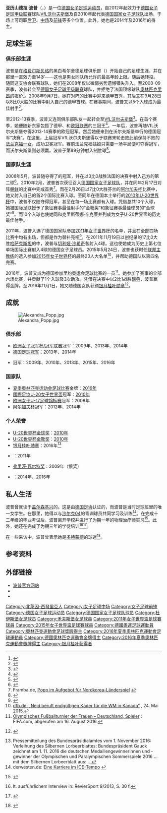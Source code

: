 {{noteTA|G1=football|G2=uefa|G3=德甲|G4=fcbayern}}
{{Infobox football biography
| name           = 亚历山德拉·波普
| image          = Alexandra Popp 2011 3.jpg
| fullname       = {{lang|de|Alexandra Popp}}
| caption        = 
| birth_date     = {{birth date and age|1991|4|6|df=y}}
| birth_place    = {{GER}}[[维滕|维滕]]
| height         = {{height|m=1.74}}
| position       = [[中场|中场]]，[[前鋒_(足球)|前锋]]
| currentclub    = [[VfL沃尔夫斯堡_(女子足球)|VfL沃尔夫斯堡]]
| clubnumber     = 11
| youthyears1    =                 |youthclubs1 = 希尔舍德
| youthyears2    =                 |youthclubs2 = {{link-de|雷克林豪森第一女子足球俱乐部|1. FFC Recklinghausen|雷克林豪森}}
| years1         = 2007–2008       |clubs1 = {{link-de|雷克林豪森第一女子足球俱乐部|1. FFC Recklinghausen|雷克林豪森}} |caps1 =    |goals1 =
| years2         = 2008–2012       |clubs2 = {{link-de|杜伊斯堡2001|FCR 2001 Duisburg}} |caps2 = 80 |goals2 = 31
| years3         = 2012–           |clubs3 = [[VfL沃尔夫斯堡_(女子足球)|VfL沃尔夫斯堡]] |caps3 = 89 |goals3 = 42
| nationalyears1 = 2006      |nationalteam1 = {{link-de|德国15岁以下国家女子足球队|Deutsche Fußballnationalmannschaft (U-15-Juniorinnen)|德国U15}} |nationalcaps1 =  5 | nationalgoals1 = 0
| nationalyears2 = 2006–2008 |nationalteam2 = {{link-de|德国17岁以下国家女子足球队|Deutsche Fußballnationalmannschaft (U-17-Juniorinnen)|德国U17}} |nationalcaps2 = 25 |nationalgoals2 = 17
| nationalyears3 = 2009      |nationalteam3 = {{link-de|德国19岁以下国家女子足球队|Deutsche Fußballnationalmannschaft (U-19-Juniorinnen)|德国U19}} |nationalcaps3 = 8 |nationalgoals3 = 6
| nationalyears4 = 2009–2011 |nationalteam4 = {{link-de|德国20岁以下国家女子足球队|Deutsche Fußballnationalmannschaft (U-20-Juniorinnen)|德国U20}} |nationalcaps4 = 9  |nationalgoals4 = 14
| nationalyears5 = 2010–     |nationalteam5 = [[德国国家女子足球队|德国]]              |nationalcaps5 = 80 |nationalgoals5 = 35
| pcupdate       = 2016-09-25
| ntupdate       = 2017-03-07
| medaltemplates =
{{MedalOlympic}}
{{MedalGold|[[2016年夏季奧林匹克運動會|2016年 里约热内卢]]|[[2016年夏季奧林匹克運動會女子足球比賽|团队]]}}
}}
'''亚历山德拉·波普'''（{{lang-de|Alexandra Popp}}，{{bd|1991年|4月6日|catIdx=Popp, Alexandra}}）是一位[[德国|德国]][[女子足球|女子足球运动员]]，自2012年起效力于[[德国女子足球甲级联赛|德国女子足球甲级联赛]]球队[[VfL沃尔夫斯堡_(女子足球)|VfL沃尔夫斯堡]]及自2010年起代表[[德国国家女子足球队|德国国家女子足球队]]出场，于场上可司职[[後衛_(足球)|后卫]]、[[中场|中场]]及[[前鋒_(足球)|前锋]]等多个位置。此外，她也是2014年及2016年的{{link-de|德国足球小姐|Fußballerin des Jahres (Deutschland)}}得主。

==足球生涯==
===俱乐部生涯===
波普是在[[格费尔斯贝格|格费尔斯贝格]]的黑白希尔舍德足球俱乐部（{{lang|de|''FC Schwarz-Weiß Silschede''}}）开始自己的足球生涯，并在那里一直效力至14岁——这也是男女同队所允许的最高年龄上限。随后她转投{{link-de|雷克林豪森第一女子足球俱乐部|1. FFC Recklinghausen|雷克林豪森}}。随同这支协会联赛球队，她们在2008年仅以微弱劣势遗憾错失升入{{link-de|德国女子足球西部地区联赛|Fußball-Regionalliga West (Frauen)|西部地区联赛}}。至2008-09赛季，波普转会至[[德国女子足球甲级联赛|德国女子足球甲级联赛]]球队{{link-de|杜伊斯堡2001|FCR 2001 Duisburg}}，并拒绝了法国顶级球队[[奥林匹克里昂_(女子)|奥林匹克里昂]]的报价<ref>{{cite web|url=http://www.womensoccer.de/2008/06/17/alexandra-popp-wechselt-zum-fcr-2001-duisburg/|title=Alexandra Popp wechselt zum FCR 2001 Duisburg|publisher=Womensoccer|date=2008-06-17|accessdate=2017-04-01|archive-url=https://web.archive.org/web/20160428134813/http://www.womensoccer.de/2008/06/17/alexandra-popp-wechselt-zum-fcr-2001-duisburg/|archive-date=2016-04-28|dead-url=yes}}</ref>。2008年9月7日，她在对阵{{link-de|黑尔福德体育俱乐部|Herforder SV|黑尔福德}}的比赛中迎来德甲首秀，其后又在9月28日以8比0大胜{{link-de|克赖尔斯海姆体操及体育俱乐部|TSV Crailsheim|克赖尔斯海姆}}的比赛中射入自己的德甲首球。在{{link-de|2010年德国足协室内杯 (女子)|DFB-Hallenpokal der Frauen 2010|2010年德国足协女子室内杯}}赛事期间，波普又以5个入球成为最佳射手<ref>{{cite web|url=http://turbinegirls.de/newsmeldung.php?id=15926&s=0910|title=Turbine Potsdam macht Hallenpokal-Triple perfekt|publisher=[[波茨坦涡轮|1. FFC Turbine Potsdam]]|date=2010-01-23|accessdate=2017-04-01|archive-url=https://web.archive.org/web/20170330003425/http://turbinegirls.de/newsmeldung.php?id=15926&s=0910|archive-date=2017-03-30|dead-url=yes}}</ref>。

至2012-13赛季，波普又连同俱乐部队友{{link-de|路易莎·文辛|Luisa Wensing}}一起转会至[[VfL沃尔夫斯堡_(女子足球)|VfL沃尔夫斯堡]]<ref>{{cite web|url=http://www.dfb.de/news/detail/alexandra-popp-in-wolfsburg-passt-das-gesamtpaket-30946/|title=Alexandra Popp: "In Wolfsburg passt das Gesamtpaket"|publisher=[[德国足球协会|DFB]].de|date=2012-01-24|accessdate=2017-04-01|archive-date=2016-08-19|archive-url=https://web.archive.org/web/20160819134731/http://www.dfb.de/news/detail/alexandra-popp-in-wolfsburg-passt-das-gesamtpaket-30946/|dead-url=no}}</ref>。在首个赛季，她便随新东家包揽了德甲、{{link-de|德国足协杯 (女子)|DFB-Pokal (Frauen)|德国足协杯}}和[[欧洲女子冠军联赛|欧冠联赛]]的三冠王<ref>{{cite web|url=http://www.uefa.com/womenschampionsleague/history/season=2013/index.html|title=Wolfsburg show teeth to take Lyon's title|publisher=[[UEFA|UEFA]]|accessdate=2017-02-08|archive-date=2017-01-25|archive-url=https://web.archive.org/web/20170125135054/http://www.uefa.com/womenschampionsleague/history/season=2013/index.html|dead-url=no}}</ref>。一年后，波普再随VfL沃尔夫斯堡夺得2013-14赛季的欧冠冠军。然后她便来到在沃尔夫斯堡举行的德国冠军“决赛”。在这里，上届冠军VfL沃尔夫斯堡得以于联赛末轮击败此前保持不败的[[法兰克福第一女子足球俱乐部|法兰克福一女]]，成功卫冕冠军。赛前法兰克福姑娘只需要一场平局便可夺得冠军，而沃尔夫斯堡则必须赢。波普于第89分钟射入制胜球<ref>{{cite web|url=http://www.kicker.de/news/fussball/frauen/bundesliga/frauen-bundesliga/2013-14/22/1897796/spielinfo_vfl-wolfsburg-3446_1-ffc-frankfurt-3447.html|title=VfL Wolfsburg 2:1 1. FFC Frankfurt|publisher=[[踢球者|Kicker]].de|date=2014-06-08|accessdate=2017-04-01|archive-date=2017-04-01|archive-url=https://web.archive.org/web/20170401145145/http://www.kicker.de/news/fussball/frauen/bundesliga/frauen-bundesliga/2013-14/22/1897796/spielinfo_vfl-wolfsburg-3446_1-ffc-frankfurt-3447.html|dead-url=no}}</ref>。

===国家队生涯===
2008年5月，波普随{{link-de|德国17岁以下国家女子足球队|Deutsche Fußballnationalmannschaft (U-17-Juniorinnen)|德国U17青年队}}夺得了{{link-de|2008年欧洲女子U-17足球锦标赛|U-17-Fußball-Europameisterschaft der Frauen 2008|2008年U-17女子欧锦赛}}的冠军，并在以3比0战胜法国的决赛中射入己方的第二球<ref>{{cite web|url=http://www.womensoccer.de/2008/05/23/deutsche-u17-holt-em-titel/|title=Deutsche U17 holt EM-Titel|publisher=WOMENSOCCER.com|author=Markus Juchem|date=2008-05-23|accessdate=2017-04-05|archive-url=https://web.archive.org/web/20171107002921/http://www.womensoccer.de/2008/05/23/deutsche-u17-holt-em-titel/|archive-date=2017-11-07|dead-url=yes}}</ref>。2010年2月，波普首次获征召入[[德国国家女子足球队|德国国家女子足球队]]，并在同年2月17日对阵[[朝鲜国家女子足球队|朝鲜]]的比赛中完成首秀<ref>Framba.de, [http://www.framba.de/content/index.php?option=com_content&view=article&id=888:popp-im-aufgebot-fuer-das-nordkorea-laenderspiel&catid=77:allgemein&Itemid=247 Popp im Aufgebot für Nordkorea-Länderspiel] {{Webarchive|url=https://archive.is/20120801090920/http://www.framba.de/content/index.php?option=com_content&view=article&id=888:popp-im-aufgebot-fuer-das-nordkorea-laenderspiel&catid=77:allgemein&Itemid=247 |date=2012-08-01 }}</ref>。而在2月26日以7比0大胜芬兰的[[阿尔加夫杯|阿尔加夫杯]]比赛中，她又射入自己的首2个国际比赛入球。至同年在德国本土举行的[[2010年國際足協女子U-20世界盃|2010年U-20世界杯]]中，波普不仅随{{link-de|德国20岁以下国家女子足球队|Deutsche Fußballnationalmannschaft (U-20-Juniorinnen)|德国U20青年队}}夺得冠军，甚至在每一场比赛都有入球。凭借总共10个入球，她被国际足联授予了象征赛事最佳射手的“金靴奖”和象征赛事最佳球员的“金球奖”<ref>{{cite web|url=http://www.fifa.com/u20womensworldcup/news/y=2010/m=8/news=germany-triumph-home-turf-1280838.html|title=Germany triumph on home turf|publisher=FIFA.com|accessdate=2017-04-05|archive-date=2017-03-29|archive-url=https://web.archive.org/web/20170329142124/http://www.fifa.com/u20womensworldcup/news/y=2010/m=8/news=germany-triumph-home-turf-1280838.html|dead-url=no}}</ref>。而10个入球也使她同{{link-de|悉尼·勒鲁|Sydney Leroux}}和[[克里斯蒂娜·辛克莱|克里斯蒂娜·辛克莱]]并列成为[[國際足協女子U-20世界盃|女子U-20世界盃]]的历史最佳射手。

2011年，波普入选了德国国家队参加[[2011年國際足協女子世界盃|2011年女子世界杯]]的名单，并且在全部四场比赛中均有出场，但都是作为替补亮相<ref>{{cite web|url=http://www.dfb.de/news/detail/frauen-wm-2011-endgueltiger-kader-von-neid-benannt-27749/|title=Frauen-WM 2011: Endgültiger Kader von Neid benannt|publisher=DFB.de|date=2011-05-27|accessdate=2017-04-05|archive-date=2016-10-12|archive-url=https://web.archive.org/web/20161012113640/http://www.dfb.de/news/detail/frauen-wm-2011-endgueltiger-kader-von-neid-benannt-27749/|dead-url=no}}</ref>。在2011年11月19日以创纪录的17比0大胜[[哈萨克斯坦国家女子足球队|哈萨克斯坦]]的{{link-en|2013年欧洲女子足球锦标赛预选赛|UEFA Women's Euro 2013 qualifying|欧锦赛预选赛}}中，波普与[[切利娅·沙希奇|切利娅·沙希奇]]各射入4球。这也使她成为历史上第七位单场国际比赛射入4球的德国女子足球员。2015年5月24日，波普也获时任[[联邦主教练_(德国足协)|联邦主教练]]的{{link-de|西尔维娅·奈德|Silvia Neid}}选入参加[[2015年國際足協女子世界盃|2015年女子世界杯]]的最终23人大名单<ref>[http://www.dfb.de/frauen-nationalmannschaft/news-detail/neid-beruft-endgueltigen-kader-fuer-die-wm-in-kanada-123587/ dfb.de: „Neid beruft endgültigen Kader für die WM in Kanada“] {{Wayback|url=http://www.dfb.de/frauen-nationalmannschaft/news-detail/neid-beruft-endgueltigen-kader-fuer-die-wm-in-kanada-123587/ |date=20170814062545 }}, 24. Mai 2015.</ref>，并帮助德国队以第四名完赛。

2016年，波普又成为德国参加[[2016年夏季奧林匹克運動會女子足球比賽|里约奥运会足球比赛]]的一员<ref>[http://de.fifa.com/womensolympic/teams/team=1882879/players.html Olympisches Fußballturnier der Frauen – Deutschland, Spieler] {{Wayback|url=http://de.fifa.com/womensolympic/teams/team=1882879/players.html |date=20170813145242 }}: FIFA.com, abgerufen am 16. August 2016.</ref>。她参加了赛事的全部六场比赛，并贡献了1个入球及3次助攻。凭借在决赛中以2比1战胜[[瑞典国家女子足球队|瑞典]]，波普赢得金牌。至2016年11月1日，她又随德国女队获颁[[银月桂叶勋章|银月桂叶勋章]]<ref>{{Internetquelle |hrsg=Bundespräsidialamt |titel=Verleihung des Silbernen Lorbeerblattes |url=http://www.bundespraesident.de/SharedDocs/Berichte/DE/Joachim-Gauck/2016/11/161101-Silbernes-Lorbeerblatt.html |datum=2016-11-01 |zugriff=2016-11-15 }} {{Wayback|url=http://www.bundespraesident.de/SharedDocs/Berichte/DE/Joachim-Gauck/2016/11/161101-Silbernes-Lorbeerblatt.html |date=20161108065055 }}</ref>。

==成就==
[[File:Alexandra_Popp.jpg|thumb]]
===俱乐部===
* [[欧洲女子冠军联赛|欧洲女子冠军杯/冠军联赛]]冠军：2009年、2013年、2014年
* [[德国足球冠军|德国足球冠军]]：2013年、2014年
* {{link-de|德国足协杯 (女子)|DFB-Pokal (Frauen)|德国足协杯}}冠军：2009年、2010年、2013年、2015年、2016年

===国家队===
* [[夏季奥林匹克运动会足球比赛|夏季奥林匹克运动会足球比赛]]金牌：[[2016年夏季奧林匹克運動會女子足球比賽|2016年]]
* [[國際足協U-20女子世界盃|國際足協U-20女子世界盃]]冠军：[[2010年國際足協女子U-20世界盃|2010年]]
* [[欧洲女子U-17足球锦标赛|欧洲女子U-17足球锦标赛]]冠军：2008年
* [[阿尔加夫杯|阿尔加夫杯]]冠军：2012年、2014年

===个人荣誉===
* [[國際足協女子U-20世界盃|U-20世界杯金球奖]]：[[2010年國際足協女子U-20世界盃|2010年]]
* [[國際足協女子U-20世界盃|U-20世界杯金靴奖]]：[[2010年國際足協女子U-20世界盃|2010年]]
* [[银月桂叶勋章|银月桂叶勋章]]：2016年<ref>Pressemitteilung des Bundespräsidialamtes vom 1. November 2016: Verleihung des Silbernen Lorbeerblattes: Bundespräsident Gauck zeichnet am 1. 11. 2016 die deutschen Medaillengewinnerinnen und -gewinner der Olympischen und Paralympischen Sommerspiele 2016 ... mit dem Silbernen Lorbeerblatt aus: ...</ref>
* {{link-de|北莱茵-威斯特法伦州勋章|Verdienstorden des Landes Nordrhein-Westfalen}}：2011年
* [[弗里茨·瓦尔特奖|弗里茨·瓦尔特奖]]：2009年（银奖）
* {{link-de|德国足球小姐|Fußballerin des Jahres (Deutschland)}}：2014年、2016年

==私人生活==
波普曾就读于[[盖尔森基兴|盖尔森基兴]]的{{link-de|贝格费尔德综合学校|Gesamtschule Berger Feld}}。这是由[[德国足协|德国足协]]认证的{{link-de|足球精英学校|Eliteschule des Fußballs}}，而波普是当时足球班里的唯一女学生。在那里，她得以与[[沙尔克04|沙尔克04]]的青训球员共同学习及训练<ref>derwesten.de: [http://www.derwesten.de/staedte/gelsenkirchen/Eine-Karriere-im-ICE-Tempo-id330214.html Eine Karriere im ICE-Tempo] {{Wayback|url=http://www.derwesten.de/staedte/gelsenkirchen/Eine-Karriere-im-ICE-Tempo-id330214.html |date=20110217093453 }}</ref>。在完成十二年级的毕业考试后，波普离开学校并进行了为期一年的物理治疗师实习<ref name="Spiegel">{{Internetquelle | autor=Jochen Leffers | url=http://www.spiegel.de/karriere/berufsleben/0,1518,770408-9,00.html | titel=Und was machen Sie so beruflich? Alexandra Popp – furchtloses Fußballmädchen | hrsg=spiegel.de | datum=2011-06-27 | zugriff=2013-07-28 }} {{Wayback|url=http://www.spiegel.de/karriere/berufsleben/0,1518,770408-9,00.html |date=20120106210909 }}</ref>。此外，她还在{{link-de|埃瑟霍夫动物园|Tierpark Essehof}}完成了为期三年的{{link-de|动物管理员|Zookeeper}}学徒培训<ref>lt. ausführlichem Interview in: RevierSport 9/2013, S. 30 f.</ref><ref>{{Internetquelle | url=http://www.waz-online.de/Wolfsburg/WAZ-Sport/Sport-allgemein/VfL-Star-Alex-Popp-Job-in-Essehof | titel=VfL-Star Alex Popp: Job in Essehof | autor=rs | werk=waz-online.de | datum=2012-06-06 | zugriff=2013-11-12 }} {{Wayback|url=http://www.waz-online.de/Wolfsburg/WAZ-Sport/Sport-allgemein/VfL-Star-Alex-Popp-Job-in-Essehof |date=20140205143424 }}</ref>。

在一些采访中，波普曾表示她是[[多特蒙德足球俱樂部|多特蒙德]]的球迷<ref>{{Cite web| title = Popp: Bei Schalkes Jungs gereift| publisher = sport1.de| accessdate = 2011-07-02| date = 2011-06-15| url = http://www.sport1.de/de/fussball/fussball_frauen/fus_frauen_wm2011/newspage_418556.html| archive-date = 2011-06-18| archive-url = https://web.archive.org/web/20110618125708/http://www.sport1.de/de/fussball/fussball_frauen/fus_frauen_wm2011/newspage_418556.html| dead-url = no}}</ref>。

==参考资料==
{{reflist|2}}

==外部链接==
{{Commons category|Alexandra Popp}}
* [https://web.archive.org/web/20110701051134/http://www.alexandrapopp.com/ 波普官方网站]
* {{Fussballdaten/Frauen|ID=poppalexandra}}
* {{Wfb|alexandra-popp}}

{{DEFAULTSORT:Popp, Alexandra}}
[[Category:北萊因-西發里亞人|Category:北萊因-西發里亞人]]
[[Category:女子足球中场|Category:女子足球中场]]
[[Category:女子足球前锋|Category:女子足球前锋]]
[[Category:德国女子足球运动员|Category:德国女子足球运动员]]
[[Category:德国国家女子足球队球员|Category:德国国家女子足球队球员]]
[[Category:杜伊斯堡女足球员|Category:杜伊斯堡女足球员]]
[[Category:禾夫斯堡女足球員|Category:禾夫斯堡女足球員]]
[[Category:2011年女子世界盃足球賽球員|Category:2011年女子世界盃足球賽球員]]
[[Category:2015年女子世界盃足球賽球員|Category:2015年女子世界盃足球賽球員]]
[[Category:德國奧運足球運動員|Category:德國奧運足球運動員]]
[[Category:奧林匹克運動會足球獎牌得主|Category:奧林匹克運動會足球獎牌得主]]
[[Category:2016年夏季奧林匹克運動會足球運動員|Category:2016年夏季奧林匹克運動會足球運動員]]
[[Category:德國奧林匹克運動會金牌得主|Category:德國奧林匹克運動會金牌得主]]
[[Category:2016年夏季奧林匹克運動會獎牌得主|Category:2016年夏季奧林匹克運動會獎牌得主]]
[[Category:银月桂叶获得者|Category:银月桂叶获得者]]